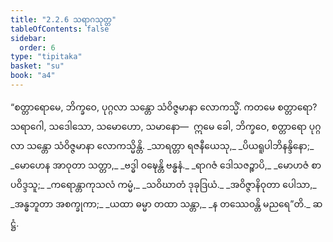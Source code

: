 ```yaml
---
title: "2.2.6 သရာဂသုတ္တ"
tableOfContents: false
sidebar:
  order: 6
type: "tipitaka"
basket: "su"
book: "a4"
---
```



<DynamicBreadcrumb />

<Division number="66" book="a4" e="ch" v="15" p="383">

<Paragraph number="484" book="a4">
“စတ္တာရောမေ, ဘိက္ခဝေ, ပုဂ္ဂလာ သန္တော သံဝိဇ္ဇမာနာ လောကသ္မိံ. ကတမေ စတ္တာရော? သရာဂေါ, သဒေါသော, သမောဟော, သမာနော—  ဣမေ ခေါ, ဘိက္ခဝေ, စတ္တာရော ပုဂ္ဂလာ သန္တော သံဝိဇ္ဇမာနာ လောကသ္မိန္တိ.
</Paragraph>

<Paragraph number="485" type="verses" book="a4">
_သာရတ္တာ ရဇနီယေသု,_  
_ပိယရူပါဘိနန္ဒိနော;_  
_မောဟေန အာဝုတာ သတ္တာ,_  
_ဗဒ္ဓါ ဝဍ္ဎေန္တိ ဗန္ဓနံ._  

</Paragraph>

<Paragraph number="486" type="verses" book="a4">
_ရာဂဇံ ဒေါသဇဉ္စာပိ,_  
_မောဟဇံ စာပဝိဒ္ဒသူ;_  
_ကရောန္တာကုသလံ ကမ္မံ,_  
_သဝိဃာတံ ဒုခုဒြယံ._  

</Paragraph>

<Paragraph number="487" type="verses" book="a4">
_အဝိဇ္ဇာနိဝုတာ ပေါသာ,_  
_အန္ဓဘူတာ အစက္ခုကာ;_  
_ယထာ ဓမ္မာ တထာ သန္တာ,_  
_န တဿေဝန္တိ မညရေ”တိ._  


</Paragraph>
</Division>

<Paragraph number="488" type="center" book="a4">
ဆဋ္ဌံ.
</Paragraph>